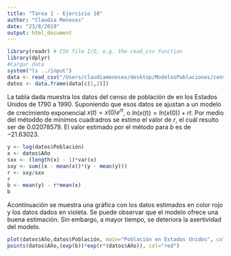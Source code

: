 ```yaml
---
title: "Tarea 1 - Ejercicio 10"
author: "Claudia Meneses"
date: "23/8/2019"
output: html_document
---
```

```r
library(readr) # CSV file I/O, e.g. the read_csv function
library(dplyr)
#Cargar data
system("ls ../input")
data <- read_csv("/Users/claudiameneses/desktop/ModelosPoblaciones/censo.csv")
datos <- data.frame(data[c(1,2)])
```

La tabla dada muestra los datos del censo de población de en los Estados Unidos de 1790 a 1990. Suponiendo que esos datos se ajustan a un modelo de crecimiento exponencial $x(t) = x(0)e^{rt}$, o $ln(x(t)) = ln(x(0)) + rt$. Por medio del métoddo de mínimos cuadradros se estimo el valor de $r$, el cuál resulto ser de $0.02078579$. El valor estimado por el método para $b$ es de $-21.63023$.

```r
y <- log(datos$Población)
x <- datos$Año
sxx <- (length(x) - 1)*var(x)
sxy <- sum((x - mean(x))*(y - mean(y)))
r <- sxy/sxx
r 
b <- mean(y) - r*mean(x)
b
```

Acontinuación se muestra una gráfica con los datos estimados en color rojo y los datos dados en violeta. Se puede observar que el modelo ofrece una buena estimación. Sin embargo, a mayor tiempo, se deteriora la asertividad del modelo.

```r
plot(datos$Año,datos$Población, main="Población en Estados Unidos", col="blueviolet", xlab = "Año", ylab = "Población")
points(datos$Año,(exp(b))*exp(r*(datos$Año)), col="red")
```

